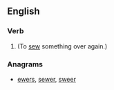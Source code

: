 ==English==

===Verb===
{{en-verb|resews|resewing|resewed|resewn}}

# {{alternative spelling of|re-sew|lang=en}} (To [[sew]] something over again.)

===Anagrams===
* [[ewers#English|ewers]], [[sewer#English|sewer]], [[sweer#English|sweer]]